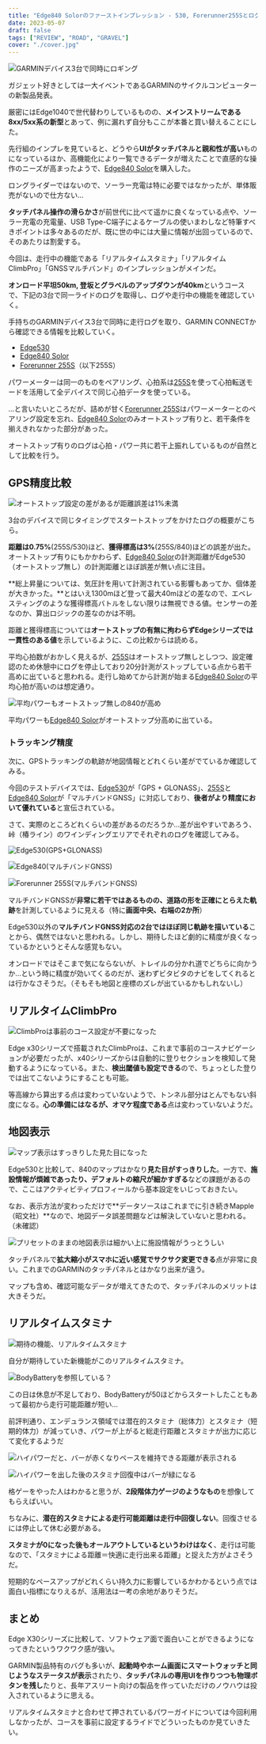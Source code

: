 ```yaml
---
title: "Edge840 Solorのファーストインプレッション - 530, Forerunner255Sとログ比較やリアルタイムスタミナの所感"
date: 2023-05-07
draft: false
tags: ["REVIEW", "ROAD", "GRAVEL"]
cover: "./cover.jpg"
---
```


![GARMINデバイス3台で同時にロギング](./cover.jpg)

ガジェット好きとしては一大イベントであるGARMINのサイクルコンピューターの新製品発表。

厳密にはEdge1040で世代替わりしているものの、**メインストリームである8xx/5xx系の新型**とあって、例に漏れず自分もここが本番と買い替えることにした。

先行組のインプレを見ていると、どうやら**UIがタッチパネルと親和性が高い**ものになっているほか、高機能化により一覧できるデータが増えたことで直感的な操作のニーズが高まったようで、[Edge840 Solor](https://amzn.to/41WpSR9)を購入した。

ロングライダーではないので、ソーラー充電は特に必要ではなかったが、単体販売がないので仕方ない…

<LinkBox url="https://www.amazon.co.jp/dp/B0C1KCTHM8/" isAmazonLink />

**タッチパネル操作の滑らかさ**が前世代に比べて遥かに良くなっている点や、ソーラー充電の充電量、USB Type-C端子によるケーブルの使いまわしなど特筆すべきポイントは多々あるのだが、既に世の中には大量に情報が出回っているので、そのあたりは割愛する。

今回は、走行中の機能である「リアルタイムスタミナ」「リアルタイムClimbPro」「GNSSマルチバンド」のインプレッションがメインだ。

**オンロード平坦50km, 登坂とグラベルのアップダウンが40km**というコースで、下記の3台で同一ライドのログを取得し、ログや走行中の機能を確認していく。

手持ちのGARMINデバイス3台で同時に走行ログを取り、GARMIN CONNECTから確認できる情報を比較していく。

- [Edge530](https://amzn.to/41PalSZ)
- [Edge840 Solor](https://amzn.to/41WpSR9)
- [Forerunner 255S](https://amzn.to/3VmgaF2)（以下255S）

パワーメーターは同一のものをペアリング、心拍系は[255S](https://amzn.to/3VmgaF2)を使って心拍転送モードを活用して全デバイスで同じ心拍データを使っている。

…と言いたいところだが、詰めが甘く[Forerunner 255S](https://amzn.to/3VmgaF2)はパワーメーターとのペアリング設定を忘れ、[Edge840 Solor](https://amzn.to/41WpSR9)のみオートストップ有りと、若干条件を揃えきれなかった部分があった。

オートストップ有りのログは心拍・パワー共に若干上振れしているものが自然として比較を行う。

## GPS精度比較

![オートストップ設定の差があるが距離誤差は1%未満](./log-overview.png)

3台のデバイスで同じタイミングでスタートストップをかけたログの概要がこちら。

**距離は0.75%**(255S/530)ほど、**獲得標高は3%**(255S/840)ほどの誤差が出た。オートストップ有りにもかかわらず、[Edge840 Solor](https://amzn.to/41WpSR9)の計測距離がEdge530（オートストップ無し）の計測距離とほぼ誤差が無い点に注目。

**総上昇量については、気圧計を用いて計測されている影響もあってか、個体差が大きかった。**とはいえ1300mほど登って最大40mほどの差なので、エベレスティングのような獲得標高バトルをしない限りは無視できる値。センサーの差なのか、算出ロジックの差なのかは不明。

距離と獲得標高については**オートストップの有無に拘わらずEdgeシリーズでは一貫性のある値**を示しているように、この比較からは読める。

平均心拍数がおかしく見えるが、[255S](https://amzn.to/3VmgaF2)はオートストップ無しとしつつ、設定確認のため休憩中にログを停止しており20分計測がストップしている点から若干高めに出ていると思われる。走行し始めてから計測が始まる[Edge840 Solor](https://amzn.to/41WpSR9)の平均心拍が高いのは想定通り。

![平均パワーもオートストップ無しの840が高め](./activity_list.png)

平均パワーも[Edge840 Solor](https://amzn.to/41WpSR9)がオートストップ分高めに出ている。

### トラッキング精度

次に、GPSトラッキングの軌跡が地図情報とどれくらい差がでているか確認してみる。

今回のテストデバイスでは、[Edge530](https://amzn.to/41PalSZ)が「GPS + GLONASS」、[255S](https://amzn.to/3VmgaF2)と[Edge840 Solor](https://amzn.to/41WpSR9)が「マルチバンドGNSS」に対応しており、**後者がより精度において優れている**と宣伝されている。

さて、実際のところどれくらいの差があるのだろうか…差が出やすいであろう、峠（椿ライン）のワインディングエリアでそれぞれのログを確認してみる。

![Edge530(GPS+GLONASS)](./edge530_log_tsubaki.png)

![Edge840(マルチバンドGNSS)](./edge840_log_tsubaki.png)

![Forerunner 255S(マルチバンドGNSS)](./fr255_log_tsubaki.png)

マルチバンドGNSSが**非常に若干ではあるものの、道路の形を正確にとらえた軌跡**を計測しているように見える（特に**画面中央、右端の2か所**）

Edge530以外の**マルチバンドGNSS対応の2台ではほぼ同じ軌跡を描いている**ことから、偶然ではないと思われる。しかし、期待したほど劇的に精度が良くなっているかというとそんな感覚もない。

オンロードではそこまで気にならないが、トレイルの分かれ道でどちらに向かうか…という時に精度が効いてくるのだが、迷わずビタビタのナビをしてくれるとは行かなさそうだ。（そもそも地図と座標のズレが出ているかもしれないし）

## リアルタイムClimbPro

![ClimbProは事前のコース設定が不要になった](./climbpro.png)

Edge x30シリーズで搭載されたClimbProは、これまで事前のコースナビゲーションが必要だったが、x40シリーズからは自動的に登りセクションを検知して発動するようになっている。また、**検出閾値も設定できる**ので、ちょっとした登りでは出てこないようにすることも可能。

等高線から算出する点は変わっていないようで、トンネル部分はとんでもない斜度になる。**心の準備にはなるが、オマケ程度である**点は変わっていないようだ。

## 地図表示

![マップ表示はすっきりした見た目になった](./map_compe.png)

Edge530と比較して、840のマップはかなり**見た目がすっきりした**。一方で、**施設情報が煩雑であったり、デフォルトの縮尺が細かすぎる**などの課題があるので、ここはアクティビティプロフィールから基本設定をいじっておきたい。

なお、表示方法が変わっただけで**データソースはこれまでに引き続きMapple（昭文社）**なので、地図データ誤差問題などは解決していないと思われる。（未確認）

![プリセットのままの地図表示は細かい上に施設情報がうっとうしい](./default_map.png)

タッチパネルで**拡大縮小がスマホに近い感覚でサクサク変更できる**点が非常に良い。これまでのGARMINのタッチパネルとはかなり出来が違う。

マップも含め、確認可能なデータが増えてきたので、タッチパネルのメリットは大きそうだ。

## リアルタイムスタミナ

![期待の機能、リアルタイムスタミナ](./stamina_outage.jpg)

自分が期待していた新機能がこのリアルタイムスタミナ。

![BodyBatteryを参照している？](./stamina.png)

この日は休息が不足しており、BodyBatteryが50ほどからスタートしたこともあって最初から走行可能距離が短い…

前評判通り、エンデュランス領域では潜在的スタミナ（総体力）とスタミナ（短期的体力）が減っていき、パワーが上がると総走行距離とスタミナが出力に応じて変化するようだ

![ハイパワーだと、バーが赤くなりペースを維持できる距離が表示される](./burst.png)

![ハイパワーを出した後のスタミナ回復中はバーが緑になる](./recover.png)

格ゲーをやった人はわかると思うが、**2段階体力ゲージのようなもの**を想像してもらえばいい。

ちなみに、**潜在的スタミナによる走行可能距離は走行中回復しない**。回復させるには停止して休む必要がある。

**スタミナが0になった後もオールアウトしているというわけはなく**、走行は可能なので、「スタミナによる距離＝快適に走行出来る距離」と捉えた方がよさそうだ。

短期的なペースアップがどれくらい持久力に影響しているかわかるという点では面白い指標になりえるが、活用法は一考の余地がありそうだ。

## まとめ

Edge X30シリーズに比較して、ソフトウェア面で面白いことができるようになってきたというワクワク感が強い。

GARMIN製品特有のバグも多いが、**起動時やホーム画面にスマートウォッチと同じようなステータスが表示**されたり、**タッチパネルの専用UIを作りつつも物理ボタンを残し**たりと、長年アスリート向けの製品を作っていただけのノウハウは投入されているように思える。

リアルタイムスタミナと合わせて押されているパワーガイドについては今回利用しなかったが、コースを事前に設定するライドでどういったものか見ていきたい。

<LinkBox url="https://www.amazon.co.jp/dp/B0C1KCTHM8/" isAmazonLink />
